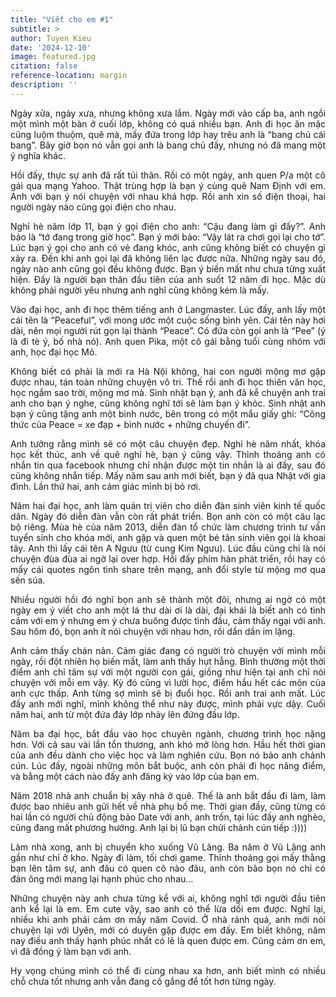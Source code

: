 ```yaml
---
title: "Viết cho em #1"
subtitle: >
author: Tuyen Kieu
date: '2024-12-10'
image: featured.jpg
citation: false
reference-location: margin
description: ''
---
```


<p style="text-align:justify">Ngày xửa, ngày xưa, nhưng không xưa lắm. Ngày mới vào cấp ba, anh ngồi một mình một bàn ở cuối lớp, không có quá nhiều bạn. Anh đi học ăn mặc cũng luộm thuộm, quê mà, mấy đứa trong lớp hay trêu anh là "bang chủ cái bang". Bây giờ bọn nó vẫn gọi anh là bang chủ đấy, nhưng nó đã mang một ý nghĩa khác.</p>

<p style="text-align:justify">Hồi đấy, thực sự anh đã rất tủi thân. Rồi có một ngày, anh quen P/a một cô gái qua mạng Yahoo. Thật trùng hợp là bạn ý cùng quê Nam Định với em. Anh với bạn ý nói chuyện với nhau khá hợp. Rồi anh xin số điện thoại, hai người ngày nào cũng gọi điện cho nhau.</p>

<p style="text-align:justify">Nghỉ hè năm lớp 11, bạn ý gọi điện cho anh: "Cậu đang làm gì đấy?". Anh bảo là "tớ đang trong giờ học". Bạn ý mới bảo: "Vậy lát ra chơi gọi lại cho tớ". Lúc bạn ý gọi cho anh có vẻ đang khóc, anh cũng không biết có chuyện gì xảy ra. Đến khi anh gọi lại đã không liên lạc được nữa. Những ngày sau đó, ngày nào anh cũng gọi đều không được. Bạn ý biến mất như chưa từng xuất hiện. Đấy là người bạn thân đầu tiên của anh suốt 12 năm đi học. Mặc dù không phải người yêu nhưng anh nghĩ cũng không kém là mấy.</p>

<p style="text-align:justify">Vào đại học, anh đi học thêm tiếng anh ở Langmaster. Lúc đấy, anh lấy một cái tên là "Peaceful", với mong ước một cuộc sống bình yên. Cái tên này hơi dài, nên mọi người rút gọn lại thành "Peace". Có đứa còn gọi anh là "Pee" (ý là đi tè ý, bố nhà nó). Anh quen Pika, một cô gái bằng tuổi cùng nhóm với anh, học đại học Mỏ.</p>

<p style="text-align:justify">Không biết có phải là mới ra Hà Nội không, hai con người mộng mơ gặp được nhau, tán toàn những chuyện vô tri. Thế rồi anh đi học thiên văn học, học ngắm sao trời, mộng mơ mà. Sinh nhật bạn ý, anh đã kể chuyện anh trai anh cho bạn ý nghe, cũng không nghĩ tới sẽ làm bạn ý khóc. Sinh nhật anh bạn ý cũng tặng anh một bình nước, bên trong có một mẩu giấy ghi: "Công thức của Peace = xe đạp + bình nước + những chuyến đi".</p>

<p style="text-align:justify">Anh tưởng rằng mình sẽ có một câu chuyện đẹp. Nghỉ hè năm nhất, khóa học kết thúc, anh về quê nghỉ hè, bạn ý cũng vậy. Thỉnh thoảng anh có nhắn tin qua facebook nhưng chỉ nhận được một tin nhắn là ai đấy, sau đó cũng không nhắn tiếp. Mấy năm sau anh mới biết, bạn ý đã qua Nhật với gia đình. Lần thứ hai, anh cảm giác mình bị bỏ rơi.</p>

<p style="text-align:justify">Năm hai đại học, anh làm quản trị viên cho diễn đàn sinh viên kinh tế quốc dân. Ngày đó diễn đàn vẫn còn rất phát triển. Bọn anh còn có một câu lạc bộ riêng. Mùa hè của năm 2013, diễn đàn tổ chức làm chương trình tư vấn tuyển sinh cho khóa mới, anh gặp và quen một bé tân sinh viên gọi là khoai tây. Anh thì lấy cái tên A Ngưu (từ cung Kim Ngưu). Lúc đầu cũng chỉ là nói chuyện đùa đùa ai ngờ lại over hợp. Hồi đấy phim hàn phát triển, rồi hay có mấy cái quotes ngôn tình share trên mạng, anh đổi style từ mộng mơ qua sến súa.</p>

<p style="text-align:justify">Nhiều người hồi đó nghĩ bọn anh sẽ thành một đôi, nhưng ai ngờ có một ngày em ý viết cho anh một lá thư dài ơi là dài, đại khái là biết anh có tình cảm với em ý nhưng em ý chưa buông được tình đầu, cảm thấy ngại với anh. Sau hôm đó, bọn anh ít nói chuyện với nhau hơn, rồi dần dần im lặng.</p> 

<p style="text-align:justify">Anh cảm thấy chán nản. Cảm giác đang có người trò chuyện với mình mỗi ngày, rồi đột nhiên họ biến mất, làm anh thấy hụt hẫng. Bình thường một thời điểm anh chỉ tâm sự với một người con gái, giống như hiện tại anh chỉ nói chuyện với mỗi em vậy. Kỳ đó cũng vì lười học, điểm hầu hết các môn của anh cực thấp. Anh từng sợ mình sẽ bị đuổi học. Rồi anh trai anh mất. Lúc đấy anh mới nghĩ, mình không thể như này được, mình phải vực dậy. Cuối năm hai, anh từ một đứa đáy lớp nhảy lên đứng đầu lớp.</p>

<p style="text-align:justify">Năm ba đại học, bắt đầu vào học chuyên ngành, chương trình học nặng hơn. Với cả sau vài lần tổn thương, anh khó mở lòng hơn. Hầu hết thời gian của anh đều dành cho việc học và làm nghiên cứu. Bọn nó bảo anh chảnh cún. Lúc đấy, ngoài những môn bắt buộc, anh còn phải đi học nâng điểm, và bằng một cách nào đấy anh đăng ký vào lớp của bạn em.</p>

<p style="text-align:justify">Năm 2018 nhà anh chuẩn bị xây nhà ở quê. Thế là anh bắt đầu đi làm, làm được bao nhiêu anh gửi hết về nhà phụ bố mẹ. Thời gian đấy, cũng từng có hai lần có người chủ động bảo Date với anh, anh trốn, tại lúc đấy anh nghèo, cũng đang mất phương hướng. Anh lại bị lũ bạn chửi chảnh cún tiếp :))))</p>

<p style="text-align:justify">Làm nhà xong, anh bị chuyển kho xuống Vũ Lăng. Ba năm ở Vũ Lăng anh gần như chỉ ở kho. Ngày đi làm, tối chơi game. Thỉnh thoảng gọi mấy thằng bạn lên tâm sự, anh đâu có quen cô nào đâu, anh còn bảo bọn nó chỉ có đàn ông mới mang lại hạnh phúc cho nhau...</p> 

<p style="text-align:justify">Những chuyện này anh chưa từng kể với ai, không nghĩ tới người đầu tiên anh kể lại là em. Em cute vậy, sao anh có thể lừa dối em được. Nghĩ lại, nhiều khi anh phải cảm ơn mấy năm Covid. Ở nhà rảnh quá, anh mới nói chuyện lại với Uyên, mới có duyên gặp được em đấy. Em biết không, năm nay điều anh thấy hạnh phúc nhất có lẽ là quen được em. Cũng cảm ơn em, vì đã đồng ý làm bạn với anh.</p>

<p style="text-align:justify">Hy vọng chúng mình có thể đi cùng nhau xa hơn, anh biết mình có nhiều chỗ chưa tốt nhưng anh vẫn đang cố gắng để tốt hơn từng ngày.</p>